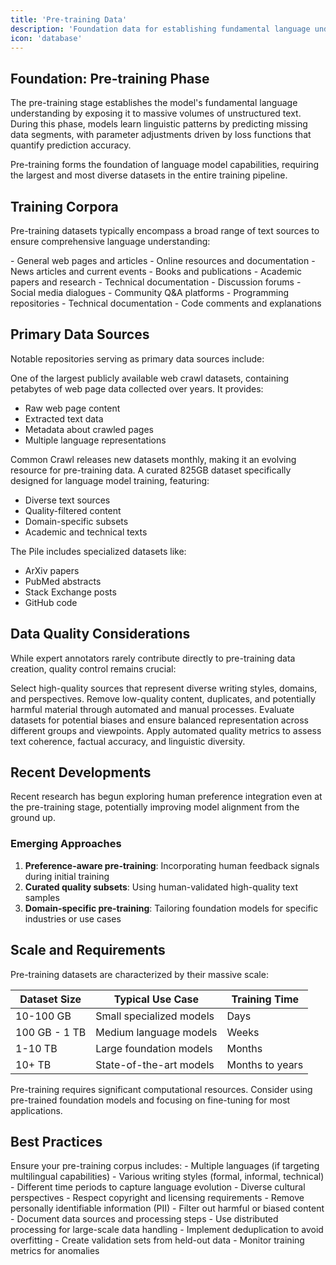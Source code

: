 ```yaml
---
title: 'Pre-training Data'
description: 'Foundation data for establishing fundamental language understanding'
icon: 'database'
---
```


## Foundation: Pre-training Phase

The pre-training stage establishes the model's fundamental language understanding by exposing it to massive volumes of unstructured text. During this phase, models learn linguistic patterns by predicting missing data segments, with parameter adjustments driven by loss functions that quantify prediction accuracy.

<Note>
Pre-training forms the foundation of language model capabilities, requiring the largest and most diverse datasets in the entire training pipeline.
</Note>

## Training Corpora

Pre-training datasets typically encompass a broad range of text sources to ensure comprehensive language understanding:

<CardGroup cols={2}>
<Card title="Web Content" icon="globe">
  - General web pages and articles
  - Online resources and documentation
  - News articles and current events
</Card>

<Card title="Literary Works" icon="book">
  - Books and publications
  - Academic papers and research
  - Technical documentation
</Card>

<Card title="Interactive Content" icon="comments">
  - Discussion forums
  - Social media dialogues
  - Community Q&A platforms
</Card>

<Card title="Code and Documentation" icon="code">
  - Programming repositories
  - Technical documentation
  - Code comments and explanations
</Card>
</CardGroup>

## Primary Data Sources

Notable repositories serving as primary data sources include:

<Tabs>
<Tab title="Common Crawl">
One of the largest publicly available web crawl datasets, containing petabytes of web page data collected over years. It provides:

- Raw web page content
- Extracted text data
- Metadata about crawled pages
- Multiple language representations

<Info>
Common Crawl releases new datasets monthly, making it an evolving resource for pre-training data.
</Info>
</Tab>

<Tab title="The Pile">
A curated 825GB dataset specifically designed for language model training, featuring:

- Diverse text sources
- Quality-filtered content
- Domain-specific subsets
- Academic and technical texts

The Pile includes specialized datasets like:
- ArXiv papers
- PubMed abstracts
- Stack Exchange posts
- GitHub code
</Tab>
</Tabs>

## Data Quality Considerations

While expert annotators rarely contribute directly to pre-training data creation, quality control remains crucial:

<Steps>
<Step title="Dataset Curation">
Select high-quality sources that represent diverse writing styles, domains, and perspectives.
</Step>

<Step title="Filtering and Cleaning">
Remove low-quality content, duplicates, and potentially harmful material through automated and manual processes.
</Step>

<Step title="Bias Assessment">
Evaluate datasets for potential biases and ensure balanced representation across different groups and viewpoints.
</Step>

<Step title="Quality Metrics">
Apply automated quality metrics to assess text coherence, factual accuracy, and linguistic diversity.
</Step>
</Steps>

## Recent Developments

<Tip>
Recent research has begun exploring human preference integration even at the pre-training stage, potentially improving model alignment from the ground up.
</Tip>

### Emerging Approaches

1. **Preference-aware pre-training**: Incorporating human feedback signals during initial training
2. **Curated quality subsets**: Using human-validated high-quality text samples
3. **Domain-specific pre-training**: Tailoring foundation models for specific industries or use cases

## Scale and Requirements

Pre-training datasets are characterized by their massive scale:

| Dataset Size | Typical Use Case | Training Time |
|-------------|------------------|---------------|
| 10-100 GB | Small specialized models | Days |
| 100 GB - 1 TB | Medium language models | Weeks |
| 1-10 TB | Large foundation models | Months |
| 10+ TB | State-of-the-art models | Months to years |

<Warning>
Pre-training requires significant computational resources. Consider using pre-trained foundation models and focusing on fine-tuning for most applications.
</Warning>

## Best Practices

<AccordionGroup>
<Accordion title="Data Diversity">
Ensure your pre-training corpus includes:
- Multiple languages (if targeting multilingual capabilities)
- Various writing styles (formal, informal, technical)
- Different time periods to capture language evolution
- Diverse cultural perspectives
</Accordion>

<Accordion title="Legal and Ethical Considerations">
- Respect copyright and licensing requirements
- Remove personally identifiable information (PII)
- Filter out harmful or biased content
- Document data sources and processing steps
</Accordion>

<Accordion title="Technical Implementation">
- Use distributed processing for large-scale data handling
- Implement deduplication to avoid overfitting
- Create validation sets from held-out data
- Monitor training metrics for anomalies
</Accordion>
</AccordionGroup> 